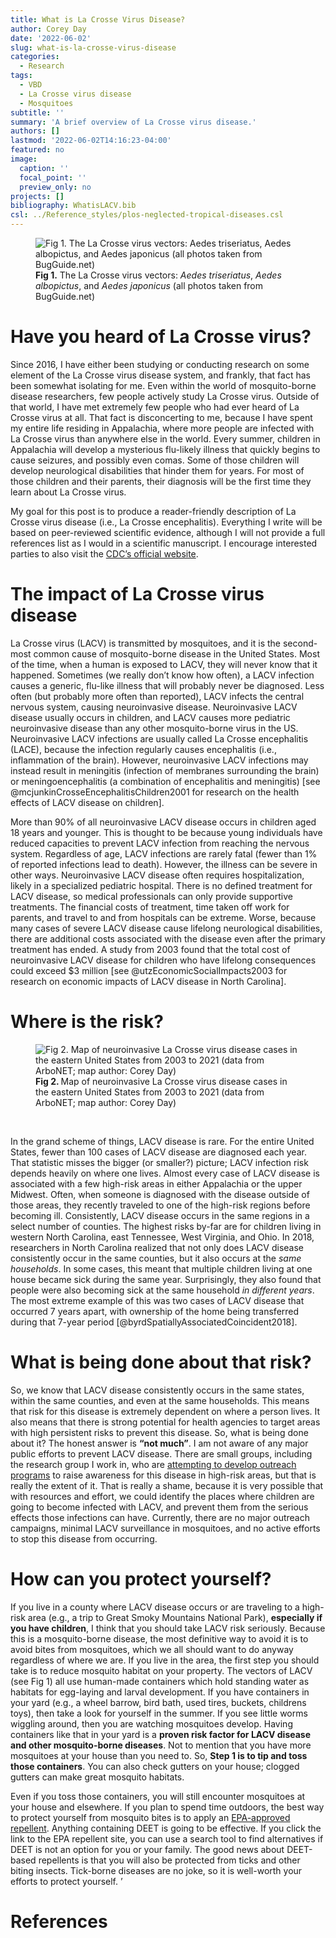 ```yaml
---
title: What is La Crosse Virus Disease?
author: Corey Day
date: '2022-06-02'
slug: what-is-la-crosse-virus-disease
categories:
  - Research
tags:
  - VBD
  - La Crosse virus disease
  - Mosquitoes
subtitle: ''
summary: 'A brief overview of La Crosse virus disease.'
authors: []
lastmod: '2022-06-02T14:16:23-04:00'
featured: no
image:
  caption: ''
  focal_point: ''
  preview_only: no
projects: []
bibliography: WhatisLACV.bib
csl: ../Reference_styles/plos-neglected-tropical-diseases.csl
---
```


![**Fig 1.** The La Crosse virus vectors: _Aedes triseriatus_, _Aedes albopictus_, and _Aedes japonicus_ (all photos taken from BugGuide.net) ](images/LACV_vectors.png)

# Have you heard of La Crosse virus? 

Since 2016, I have either been studying or conducting research on some element of the La Crosse virus disease system, and frankly, that fact has been somewhat isolating for me. Even within the world of mosquito-borne disease researchers, few people actively study La Crosse virus. Outside of that world, I have met extremely few people who had ever heard of La Crosse virus at all. That fact is disconcerting to me, because I have spent my entire life residing in Appalachia, where more people are infected with La Crosse virus than anywhere else in the world. Every summer, children in Appalachia will develop a mysterious flu-likely illness that quickly begins to cause seizures, and possibly even comas. Some of those children will develop neurological disabilities that hinder them for years. For most of those children and their parents, their diagnosis will be the first time they learn about La Crosse virus. 

My goal for this post is to produce a reader-friendly description of La Crosse virus disease (i.e., La Crosse encephalitis). Everything I write will be based on peer-reviewed scientific evidence, although I will not provide a full references list as I would in a scientific manuscript. I encourage interested parties to also visit the [CDC's official website](https://www.cdc.gov/lac/index.html). 

# The impact of La Crosse virus disease 

La Crosse virus (LACV) is transmitted by mosquitoes, and it is the second-most common cause of mosquito-borne disease in the United States.  Most of the time, when a human is exposed to LACV, they will never know that it happened. Sometimes (we really don't know how often), a LACV infection causes a generic, flu-like illness that will probably never be diagnosed. Less often (but probably more often than reported), LACV infects the central nervous system, causing neuroinvasive disease. Neuroinvasive LACV disease usually occurs in children, and LACV causes more pediatric neuroinvasive disease than any other mosquito-borne virus in the US. Neuroinvasive LACV infections are usually called La Crosse encephalitis (LACE), because the infection regularly causes encephalitis (i.e., inflammation of the brain). However, neuroinvasive LACV infections may instead result in  meningitis (infection of membranes surrounding the brain) or meningoencephalitis (a combination of encephalitis and meningitis) [see @mcjunkinCrosseEncephalitisChildren2001 for research on the health effects of LACV disease on children]. 

More than 90% of all neuroinvasive LACV disease occurs in children aged 18 years and younger. This is thought to be because young individuals have reduced capacities to prevent LACV infection from reaching the nervous system. Regardless of age, LACV infections are rarely fatal (fewer than 1% of reported infections lead to death). However, the illness can be severe in other ways. Neuroinvasive LACV disease often requires hospitalization, likely in a specialized pediatric hospital. There is no defined treatment for LACV disease, so medical professionals can only provide supportive treatments. The financial costs of treatment, time taken off work for parents, and travel to and from hospitals can be extreme. Worse, because many cases of severe LACV disease cause lifelong neurological disabilities, there are additional costs associated with the disease even after the primary treatment has ended. A study from 2003 found that the total cost of neuroinvasive LACV disease for children who have lifelong consequences could exceed $3 million [see @utzEconomicSocialImpacts2003 for research on economic impacts of LACV disease in North Carolina]. 

# Where is the risk?

![**Fig 2. ** Map of neuroinvasive La Crosse virus disease cases in the eastern United States from 2003 to 2021 (data from ArboNET; map author: Corey Day)](images/La Crosse cases 2003 to 2021.png)

\

In the grand scheme of things, LACV disease is rare. For the entire United States, fewer than 100 cases of LACV disease are diagnosed each year. That statistic misses the bigger (or smaller?) picture; LACV infection risk depends heavily on where one lives. Almost every case of LACV disease is associated with a few high-risk areas in either Appalachia or the upper Midwest. Often, when someone is diagnosed with the disease outside of those areas, they recently traveled to one of the high-risk regions before becoming ill. Consistently, LACV disease occurs in the same regions in a select number of counties. The highest risks by-far are for children living in western North Carolina, east Tennessee, West Virginia, and Ohio. In 2018, researchers in North Carolina realized that not only does LACV disease consistently occur in the same counties, but it also occurs at the _same households_. In some cases, this meant that multiple children living at one house became sick during the same year. Surprisingly, they also found that people were also becoming sick at the same household _in different years_. The most extreme example of this was two cases of LACV disease that occurred 7 years apart, with ownership of the home being transferred during that 7-year period [@byrdSpatiallyAssociatedCoincident2018]. 

# What is being done about that risk? 

So, we know that LACV disease consistently occurs in the same states, within the same counties, and even at the same households. This means that risk for this disease is extremely dependent on where a person lives. It also means that there is strong potential for health agencies to target areas with high persistent risks to prevent this disease. So, what is being done about it? The honest answer is **"not much"**. I am not aware of any major public efforts to prevent LACV disease. There are small groups, including the research group I work in, who are [attempting to develop outreach programs](megabitess.org) to raise awareness for this disease in high-risk areas, but that is really the extent of it. That is really a shame, because it is very possible that with resources and effort, we could identify the places where children are going to become infected with LACV, and prevent them from the serious effects those infections can have. Currently, there are no major outreach campaigns, minimal LACV surveillance in mosquitoes, and no active efforts to stop this disease from occurring. 


# How can you protect yourself?

If you live in a county where LACV disease occurs or are traveling to a high-risk area (e.g., a trip to Great Smoky Mountains National Park), **especially if you have children**, I think that you should take LACV risk seriously. Because this is a mosquito-borne disease, the most definitive way to avoid it is to avoid bites from mosquitoes, which we all should want to do anyway regardless of where we are. If you live in the area, the first step you should take is to reduce mosquito habitat on your property. The vectors of LACV (see Fig 1) all use human-made containers which hold standing water as habitats for egg-laying and larval development. If you have containers in your yard (e.g., a wheel barrow, bird bath, used tires, buckets, childrens toys), then take a look for yourself in the summer. If you see little worms wiggling around, then you are watching mosquitoes develop. Having containers like that in your yard is a **proven risk factor for LACV disease and other mosquito-borne diseases**. Not to mention that you have more mosquitoes at your house than you need to. So, **Step 1 is to tip and toss those containers**. You can also check gutters on your house; clogged gutters can make great mosquito habitats. 

Even if you toss those containers, you will still encounter mosquitoes at your house and elsewhere. If you plan to spend time outdoors, the best way to protect yourself from mosquito bites is to apply an [EPA-approved repellent](https://www.epa.gov/insect-repellents/find-repellent-right-you). Anything containing DEET is going to be effective. If you click the link to the EPA repellent site, you can use a search tool to find alternatives if DEET is not an option for you or your family. The good news about DEET-based repellents is that you will also be protected from ticks and other biting insects. Tick-borne diseases are no joke, so it is well-worth your efforts to protect yourself. '

# References 

<div id="refs"></div>
